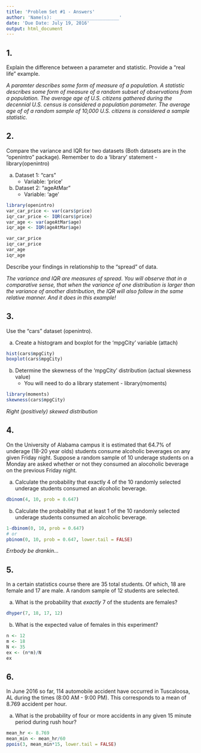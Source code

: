 ```yaml
---
title: 'Problem Set #1 - Answers'
author: 'Name(s): ________________________'
date: 'Due Date: July 19, 2016'
output: html_document
---
```


## 1.

Explain the difference between a parameter and statistic. Provide a "real life" example.

*A paramter describes some form of measure of a population.  A statistic describes some form of measure of a random subset of observations from a population.  The average age of U.S. citizens gathered during the decennial U.S. census is considered a population parameter.  The average age of of a random sample of 10,000 U.S. citizens is considered a sample statistic.*

## 2. 

Compare the variance and IQR for two datasets (Both datasets are in the "openintro" package).  Remember to do a 'library' statement - library(openintro) 

a) Dataset 1: "cars"
    - Variable: 'price'
b) Dataset 2: "ageAtMar"
    - Variable: 'age'
    
```r
library(openintro)
var_car_price <- var(cars$price)
iqr_car_price <- IQR(cars$price)
var_age <- var(ageAtMar$age)
iqr_age <- IQR(ageAtMar$age)

var_car_price
iqr_car_price
var_age
iqr_age
```

Describe your findings in relationship to the "spread" of data.  

*The variance and IQR are measures of spread. You will observe that in a comparative sense, that when the variance of one distribution is larger than the variance of another distribution, the IQR will also follow in the same relative manner. And it does in this example!*

## 3.

Use the "cars" dataset (openintro).  

a) Create a histogram and boxplot for the 'mpgCity' variable (attach)

```r
hist(cars$mpgCity)
boxplot(cars$mpgCity)
```

b)  Determine the skewness of the 'mpgCity' distribution (actual skewness value)
    - You will need to do a library statement - library(moments)

```r
library(moments)
skewness(cars$mpgCity)
```

*Right (positively) skewed distribution*

## 4.

On the University of Alabama campus it is estimated that 64.7% of underage (18-20 year olds) students consume alcoholic beverages on any given Friday night.  Suppose a random sample of 10 underage students on a Monday are asked whether or not they consumed an alocoholic beverage on the previous Friday night. 

a) Calculate the probability that exactly 4 of the 10 randomly selected underage students consumed an alcoholic beverage.

```r
dbinom(4, 10, prob = 0.647)
```

b) Calculate the probability that at least 1 of the 10 randomly selected underage students consumed an alcoholic beverage.

```r
1-dbinom(0, 10, prob = 0.647)
# or
pbinom(0, 10, prob = 0.647, lower.tail = FALSE)
```

*Errbody be drankin...*

## 5.

In a certain statistics course there are 35 total students.  Of which, 18 are female and 17 are male.  A random sample of 12 students are selected.  

a) What is the probability that *exactly* 7 of the students are females?

```r
dhyper(7, 18, 17, 12)
```


b) What is the expected value of females in this experiment?

```r
n <- 12
m <- 18
N <- 35
ex <- (n*m)/N
ex
```

## 6.

In June 2016 so far, 114 automobile accident have occurred in Tuscaloosa, AL during the times (8:00 AM - 9:00 PM).  This corresponds to a mean of 8.769 accident per hour.  

a) What is the probability of four or more accidents in any given 15 minute period during rush hour?

```r
mean_hr <- 8.769
mean_min <- mean_hr/60
ppois(3, mean_min*15, lower.tail = FALSE)
```





